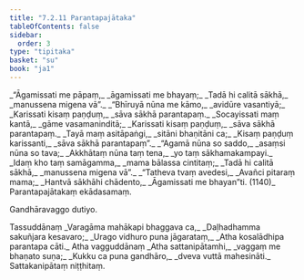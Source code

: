 ```yaml
---
title: "7.2.11 Parantapajātaka"
tableOfContents: false
sidebar:
  order: 3
type: "tipitaka"
basket: "su"
book: "ja1"
---
```



<DynamicBreadcrumb />

<Division number="154" book="ja1" bookNo="22" page="378">

<Paragraph number="1660" type="verses" book="ja1">
_“Āgamissati me pāpaṃ,_  
_āgamissati me bhayaṃ;_  
_Tadā hi calitā sākhā,_  
_manussena migena vā”._  

</Paragraph>

</Division>
<Division number="155" book="ja1" bookNo="22" page="378">

<Paragraph number="1661" type="verses" book="ja1">
_“Bhīruyā nūna me kāmo,_  
_avidūre vasantiyā;_  
_Karissati kisaṃ paṇḍuṃ,_  
_sāva sākhā parantapaṃ._  

</Paragraph>

</Division>
<Division number="156" book="ja1" bookNo="22" page="378">

<Paragraph number="1662" type="verses" book="ja1">
_Socayissati maṃ kantā,_  
_gāme vasamaninditā;_  
_Karissati kisaṃ paṇḍuṃ,_  
_sāva sākhā parantapaṃ._  

</Paragraph>

</Division>
<Division number="157" book="ja1" bookNo="22" page="378">

<Paragraph number="1663" type="verses" book="ja1">
_Tayā maṃ asitāpaṅgi,_  
_sitāni bhaṇitāni ca;_  
_Kisaṃ paṇḍuṃ karissanti,_  
_sāva sākhā parantapaṃ”._  

</Paragraph>

</Division>
<Division number="158" book="ja1" bookNo="22" page="378">

<Paragraph number="1664" type="verses" book="ja1">
_“Agamā nūna so saddo,_  
_asaṃsi nūna so tava;_  
_Akkhātaṃ nūna taṃ tena,_  
_yo taṃ sākhamakampayi._  

</Paragraph>

</Division>
<Division number="159" book="ja1" bookNo="22" page="378">

<Paragraph number="1665" type="verses" book="ja1">
_Idaṃ kho taṃ samāgamma,_  
_mama bālassa cintitaṃ;_  
_Tadā hi calitā sākhā,_  
_manussena migena vā”._  

</Paragraph>

</Division>
<Division number="160" book="ja1" bookNo="22" page="378">

<Paragraph number="1666" type="verses" book="ja1">
_“Tatheva tvaṃ avedesi,_  
_Avañci pitaraṃ mama;_  
_Hantvā sākhāhi chādento,_  
_Āgamissati me bhayan”ti. (1140)_  


</Paragraph>
</Division>

<Paragraph number="1667" type="center" book="ja1">
Parantapajātakaṃ ekādasamaṃ.

  
Gandhāravaggo dutiyo.



</Paragraph>

<Paragraph number="1668" type="center" book="ja1">
Tassuddānaṃ


</Paragraph>

<Paragraph number="1669" type="verses" book="ja1">
_Varagāma mahākapi bhaggava ca,_  
_Daḷhadhamma sakuñjara kesavaro;_  
_Urago vidhuro puna jāgarataṃ,_  
_Atha kosalādhipa parantapa cāti._  


</Paragraph>

<Paragraph number="1670" type="center" book="ja1">
Atha vagguddānaṃ


</Paragraph>

<Paragraph number="1671" type="verses" book="ja1">
_Atha sattanipātamhi,_  
_vaggaṃ me bhaṇato suṇa;_  
_Kukku ca puna gandhāro,_  
_dveva vuttā mahesināti._  


</Paragraph>

<Paragraph number="1672" type="center" book="ja1">
Sattakanipātaṃ niṭṭhitaṃ.
</Paragraph>